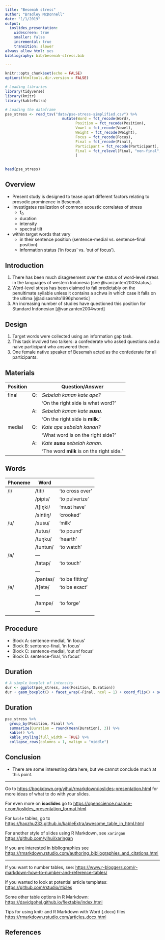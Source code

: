 ```yaml
---
title: "Besemah stress"
author: "Bradley McDonnell"
date: "1/1/2019"
output: 
  ioslides_presentation:
    widescreen: true
    smaller: false
    incremental: true
    transition: slower 
always_allow_html: yes
bibliography: bib/besemah-stress.bib

---
```



```r
knitr::opts_chunk$set(echo = FALSE)
options(htmltools.dir.version = FALSE)
```

```r

# Loading libraries
library(tidyverse)
library(knitr)
library(kableExtra)

# Loading the dataframe
pse_stress <- read_tsv("data/pse-stress-simplified.csv") %>% 
                          mutate(Word = fct_recode(Word),
                                Position = fct_recode(Position),
                                Vowel = fct_recode(Vowel),
                                Weight = fct_recode(Weight),
                                Focus = fct_recode(Focus),
                                Final = fct_recode(Final),
                                Participant = fct_recode(Participant),
                                Final = fct_relevel(Final, "non-final", "final")
                                )
                          
                        
head(pse_stress)
```

## Overview

- Present study is designed to tease apart different factors relating to prosodic prominence in Besemah. 
- Investigates realization of common acoustic correlates of stress 
  - f$_0$
  - duration
  - intensity
  - spectral tilt 
- within target words that vary 
  - in their sentence position (sentence-medial vs. sentence-final position) 
  - information status ('in focus' vs. 'out of focus').

## Introduction

1. There has been much disagreement over the status of word-level stress in the languages of western Indonesia [see @vanzanten2003status].
1. Word-level stress has been claimed to fall predictably on the penultimate syllable unless it contains a schwa in which case it falls on the ultima [@adisasmito1996phonetic]
1. An increasing number of studies have questioned this position for Standard Indonesian [@vanzanten2004word]


## Design
1. Target words were collected using an information gap task.
1. This task involved two talkers: a confederate who asked questions and a naive participant who answered them.
1. One female native speaker of Besemah acted as the confederate for all participants.

## Materials

|**Position** |       |    **Question/Answer**                    |  
|-------------|-------|-------------------------------------------|
|    final    | Q:    |  *Sebelah kanan kate ape?*                |
|             |       | 'On the right side is what word?'         |
|             | A:    | *Sebelah kanan kate **susu**.*            |
|             |       | 'On the right side is **milk**.'          |
|    medial   | Q:    | *Kate ape sebelah kanan?*                 |
|             |       | 'What word is on the right side?'         |
|             | A:    | *Kate* ***susu*** *sebelah kanan.*        |
|             |       | 'The word **milk** is on the right side.'||


## Words 

|**Phoneme**| **Word** |                |
|-----------|----------|----------------|
| /i/       | /titi/   | 'to cross over'|
|           | /pipis/  | 'to pulverize' |
|           | /tʃiŋki/ | 'must have'    |
|           | /sintiŋ/ | 'crooked'      |
| /u/       | /susu/   | 'milk'         |
|           | /tutus/  | 'to pound'     |
|           | /tuŋku/  | 'hearth'       |
|           | /tuntun/ | 'to watch'     |
| /a/       | ---      |                | 
|           | /tatap/  | 'to touch'     |
|           | ---      |                |
|           | /pantas/ | 'to be fitting'|
| /ə/       | /tʃətə/  | 'to be exact'  |
|           | ---      |                |
|           | /təmpə/  | 'to forge'     |
|           | ---      |                | 


## Procedure 

- Block A: sentence-medial, 'in focus'
- Block B: sentence-final, 'in focus'
- Block C: sentence-medial, 'out of focus'
- Block D: sentence-final, 'in focus'

## Duration

```r
# A simple boxplot of intensity
dur <- ggplot(pse_stress, aes(Position, Duration))
dur + geom_boxplot() + facet_wrap(~Final, ncol = 1) + coord_flip() + scale_x_discrete(limits = rev(levels(pse_stress$Position)))
```

## Duration

```r
pse_stress %>% 
  group_by(Position, Final) %>%
  summarize(Duration = round(mean(Duration), 3)) %>%
  kable() %>%
  kable_styling(full_width = TRUE) %>%
  collapse_rows(columns = 1, valign = "middle")
```

## Conclusion

- There are some interesting data here, but we cannot conclude much at this point. 

---- 


<!-- Note ---- is how you create a slide without a title in case you're curious -->

Go to <https://bookdown.org/yihui/rmarkdown/ioslides-presentation.html> for more ideas of what to do with your slides. 

For even more on **isoslides** go to <https://openscience.nuance-r.com/ioslides_presentation_format.html>

For `kable` tables, go to <https://haozhu233.github.io/kableExtra/awesome_table_in_html.html>

For another style of slides using R Markdown, see `xaringan` <https://github.com/yihui/xaringan>

If you are interested in bibliographies see <https://rmarkdown.rstudio.com/authoring_bibliographies_and_citations.html>

----

If you want to number tables, see: 
<https://www.r-bloggers.com/r-markdown-how-to-number-and-reference-tables/>

If you wanted to look at potential article templates: 
<https://github.com/rstudio/rticles>

Some other table options in R Markdown: 
<https://davidgohel.github.io/flextable/index.html>

Tips for using knitr and R Markdown with Word (.docx) files
<https://rmarkdown.rstudio.com/articles_docx.html>


## References
